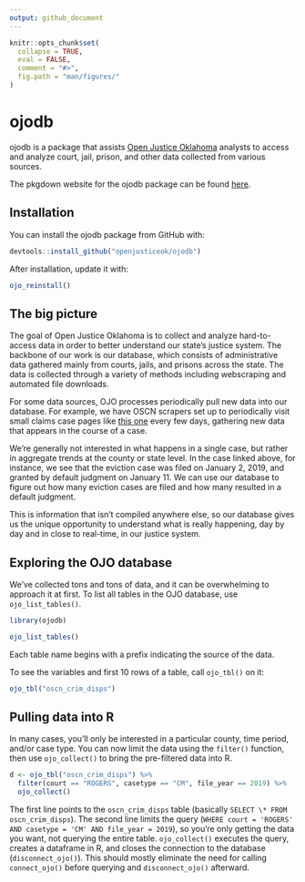 ```yaml
---
output: github_document
---
```


<!-- README.md is generated from README.Rmd. Please edit that file -->

```r
knitr::opts_chunk$set(
  collapse = TRUE,
  eval = FALSE,
  comment = "#>",
  fig.path = "man/figures/"
)
```

# ojodb

ojodb is a package that assists [Open Justice Oklahoma](https://openjustice.okpolicy.org/) analysts to access and analyze court, jail, prison, and other data collected from various sources.

The pkgdown website for the ojodb package can be found [here](https://openjusticeok.github.io/ojodb/).

## Installation

You can install the ojodb package from GitHub with:

```r
devtools::install_github("openjusticeok/ojodb")
```

After installation, update it with:

```r
ojo_reinstall()
```

## The big picture

The goal of Open Justice Oklahoma is to collect and analyze hard-to-access data in order to better understand our state's justice system. The backbone of our work is our database, which consists of administrative data gathered mainly from courts, jails, and prisons across the state. The data is collected through a variety of methods including webscraping and automated file downloads.

For some data sources, OJO processes periodically pull new data into our database. For example, we have OSCN scrapers set up to periodically visit small claims case pages like [this one](https://www.oscn.net/dockets/GetCaseInformation.aspx?db=tulsa&number=SC-2019-10) every few days, gathering new data that appears in the course of a case.

We're generally not interested in what happens in a single case, but rather in aggregate trends at the county or state level. In the case linked above, for instance, we see that the eviction case was filed on January 2, 2019, and granted by default judgment on January 11. We can use our database to figure out how many eviction cases are filed and how many resulted in a default judgment.

This is information that isn't compiled anywhere else, so our database gives us the unique opportunity to understand what is really happening, day by day and in close to real-time, in our justice system.

## Exploring the OJO database

We've collected tons and tons of data, and it can be overwhelming to approach it at first. To list all tables in the OJO database, use `ojo_list_tables()`.

```r
library(ojodb)

ojo_list_tables()
```

Each table name begins with a prefix indicating the source of the data.


To see the variables and first 10 rows of a table, call `ojo_tbl()` on it:

```r
ojo_tbl("oscn_crim_disps")
```

## Pulling data into R

In many cases, you'll only be interested in a particular county, time period, and/or case type. You can now limit the data using the `filter()` function, then use `ojo_collect()` to bring the pre-filtered data into R.

```r
d <- ojo_tbl("oscn_crim_disps") %>% 
  filter(court == "ROGERS", casetype == "CM", file_year == 2019) %>% 
  ojo_collect()
```

The first line points to the `oscn_crim_disps` table (basically `SELECT \* FROM oscn_crim_disps`). The second line limits the query (`WHERE court = 'ROGERS' AND casetype = 'CM' AND file_year = 2019`), so you're only getting the data you want, not querying the entire table. `ojo_collect()` executes the query, creates a dataframe in R, and closes the connection to the database (`disconnect_ojo()`). This should mostly eliminate the need for calling `connect_ojo()` before querying and `disconnect_ojo()` afterward.



